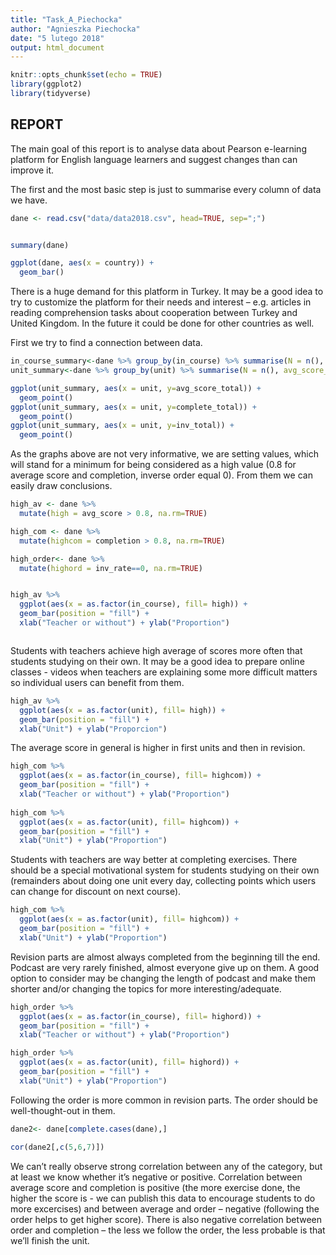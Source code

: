 ---
title: "Task_A_Piechocka"
author: "Agnieszka Piechocka"
date: "5 lutego 2018"
output: html_document
---

```{r setup, include=FALSE}
knitr::opts_chunk$set(echo = TRUE)
library(ggplot2)
library(tidyverse)


```

## REPORT
The main goal of this report is to analyse data about Pearson e-learning platform for English language learners and suggest changes than can improve it.

The first and the most basic step is just to summarise every column of data we have.


```{r nr1, echo=FALSE}
dane <- read.csv("data/data2018.csv", head=TRUE, sep=";")


summary(dane)

ggplot(dane, aes(x = country)) +
  geom_bar()

```

There is a huge demand for this platform in Turkey.  It may be a good idea to try to customize the platform for their needs and interest – e.g. articles in reading comprehension tasks about cooperation between Turkey and United Kingdom. In the future it could be done for other countries as well. 

First we try to find a connection between data. 

```{r nr2, echo=FALSE}
in_course_summary<-dane %>% group_by(in_course) %>% summarise(N = n(), avg_score_total = mean(avg_score, na.rm=TRUE), complete_total = mean(completion, na.rm=TRUE), inv_total = mean(inv_rate, na.rm=TRUE))
unit_summary<-dane %>% group_by(unit) %>% summarise(N = n(), avg_score_total = mean(avg_score, na.rm=TRUE), complete_total = mean(completion, na.rm=TRUE), inv_total = mean(inv_rate, na.rm=TRUE))

ggplot(unit_summary, aes(x = unit, y=avg_score_total)) +
  geom_point()
ggplot(unit_summary, aes(x = unit, y=complete_total)) +
  geom_point()
ggplot(unit_summary, aes(x = unit, y=inv_total)) +
  geom_point()

```

As the graphs above are not very informative, we are setting values, which will stand for a minimum for being considered as a high value (0.8 for average score and completion, inverse order equal 0). From them we can easily draw conclusions.

```{r nr3, echo=FALSE}
high_av <- dane %>%
  mutate(high = avg_score > 0.8, na.rm=TRUE) 

high_com <- dane %>%
  mutate(highcom = completion > 0.8, na.rm=TRUE) 

high_order<- dane %>%
  mutate(highord = inv_rate==0, na.rm=TRUE) 


high_av %>%
  ggplot(aes(x = as.factor(in_course), fill= high)) + 
  geom_bar(position = "fill") +
  xlab("Teacher or without") + ylab("Proportion")



```

Students with teachers achieve high average of scores more often that students studying on their own. It may be a good idea to prepare online classes - videos when teachers are explaining some more difficult matters so individual users can benefit from them.

```{r nr3b, echo=FALSE}
high_av %>%
  ggplot(aes(x = as.factor(unit), fill= high)) + 
  geom_bar(position = "fill") +
  xlab("Unit") + ylab("Proporcion")


```

The average score in general is higher in first units and then in revision. 

```{r nr4, echo=FALSE}

high_com %>%
  ggplot(aes(x = as.factor(in_course), fill= highcom)) + 
  geom_bar(position = "fill") +
  xlab("Teacher or without") + ylab("Proportion")
 
high_com %>%
  ggplot(aes(x = as.factor(unit), fill= highcom)) + 
  geom_bar(position = "fill") +
  xlab("Unit") + ylab("Proportion")


```

Students with teachers are way better at completing exercises. There should be a special motivational system for students studying on their own (remainders about doing one unit every day, collecting points which users can change for discount on next course). 

```{r nr4b, echo=FALSE}

 
high_com %>%
  ggplot(aes(x = as.factor(unit), fill= highcom)) + 
  geom_bar(position = "fill") +
  xlab("Unit") + ylab("Proportion")


```


Revision parts are almost always completed from the beginning till the end. Podcast are very rarely finished, almost everyone give up on them.  A good option to consider may be changing the length of podcast and make them shorter and/or changing the topics for more interesting/adequate.


```{r nr5, echo=FALSE}

high_order %>%
  ggplot(aes(x = as.factor(in_course), fill= highord)) + 
  geom_bar(position = "fill") +
  xlab("Teacher or without") + ylab("Proportion")

high_order %>%
  ggplot(aes(x = as.factor(unit), fill= highord)) + 
  geom_bar(position = "fill") +
  xlab("Unit") + ylab("Proportion")

```

Following the order is more common in revision parts. The order should be well-thought-out in them.
  
  

```{r nr7, echo=FALSE}

dane2<- dane[complete.cases(dane),]

cor(dane2[,c(5,6,7)])

```

We can’t really observe strong correlation between any of the category, but at least we know whether it’s negative or positive. Correlation between average score and completion is positive (the more exercise done, the higher the score is - we can publish this data to encourage students to do more excercises) and between average and order – negative (following the order helps to get higher score). There is also negative correlation between order and completion – the less we follow the order, the less probable is that we’ll finish the unit. 


